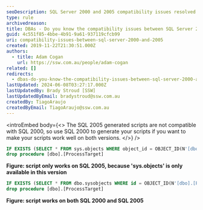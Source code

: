 ```yaml
---
seoDescription: SQL Server 2000 and 2005 compatibility issues resolved by using SQL 2000 to generate scripts.
type: rule
archivedreason:
title: DBAs - Do you know the compatibility issues between SQL Server 2000 and 2005?
guid: 4c551f85-4bbe-4b91-9a61-937119cfcb99
uri: compatibility-issues-between-sql-server-2000-and-2005
created: 2019-11-22T21:30:51.000Z
authors:
  - title: Adam Cogan
    url: https://ssw.com.au/people/adam-cogan
related: []
redirects:
  - dbas-do-you-know-the-compatibility-issues-between-sql-server-2000-and-2005
lastUpdated: 2024-06-08T03:27:17.000Z
lastUpdatedBy: Brady Stroud [SSW]
lastUpdatedByEmail: bradystroud@ssw.com.au
createdBy: TiagoAraujo
createdByEmail: TiagoAraujo@ssw.com.au
---
```


<introEmbed
  body={<>
The SQL 2005 generated scripts are not compatible with SQL 2000, so use SQL 2000 to generate your scripts if you want to make your scripts work well on both versions.
  </>}
/>
```sql
IF EXISTS (SELECT * FROM sys.objects WHERE object_id = OBJECT_ID(N'[dbo].[ProcessTarget]') AND type in (N'P', N'PC'))
drop procedure [dbo].[ProcessTarget]
```

**Figure: script only works on SQL 2005, because 'sys.objects' is only available in this version**

```sql
IF EXISTS (SELECT * FROM dbo.sysobjects WHERE id = OBJECT_ID(N'[dbo].[ProcessTarget]') AND OBJECTPROPERTY(id, N'IsProcedure') = 1)
drop procedure [dbo].[ProcessTarget]
```

**Figure: script works on both SQL 2000 and SQL 2005**
